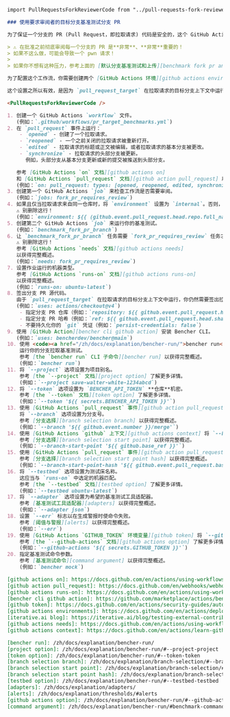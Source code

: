 ```markdown
import PullRequestsForkReviewerCode from "../pull-requests-fork-reviewer-code.mdx";

### 使用要求审阅者的目标分支基准测试分支 PR

为了保证一个分支的 PR (Pull Request，即拉取请求) 代码是安全的，这个 GitHub Action 会检查该分支是否来自其他仓库。如果该分支来自其他仓库，则需要进行审阅。

> ⚠️ 在批准之前彻底审阅每一个分支的 PR 是**非常**、**非常**重要的！
> 如果不这么做，可能会导致一个 pwn 请求！
>
> 如果你不想有这种压力，参考上面的 [默认分支基准测试和上传][benchmark fork pr and upload from default branch]。

为了配置这个工作流，你需要创建两个 [GitHub Actions 环境][github actions environments]。导航到 `Your Repo -> Settings -> Environments -> New environment`。创建两个新环境，`internal` 和 `external`。`internal` 环境不应该有 `Deployment protection rules`。然而，`external` 环境应该设置 `Required reviewers`，以确保信任的审阅者在基准测试之前审阅分支 PR。参考 [这篇博客][iterative.ai blog] 以获得完整概述。

这个设置之所以有效，是因为 `pull_request_target` 在拉取请求的目标分支上下文中运行，诸如 `BENCHER_API_TOKEN` 和 `GITHUB_TOKEN` 的机密是可用的。因此，这个工作流将只会在 _目标_ 分支上存在时运行。避免将任何机密设置为环境变量，例如 `GITHUB_TOKEN` 和 `BENCHER_API_TOKEN`。相反，应该明确地将你的机密传递给 `bencher run`。

<PullRequestsForkReviewerCode />

1. 创建一个 GitHub Actions `workflow` 文件。
   (例如：`.github/workflows/pr_target_benchmarks.yml`)
2. 在 `pull_request` 事件上运行：
    - `opened` - 创建了一个拉取请求。
    - `reopened` - 一个之前关闭的拉取请求被重新打开。
    - `edited` - 拉取请求的标题或正文被编辑，或者拉取请求的基本分支被更改。
    - `synchronize` - 拉取请求的头部分支被更新。
      例如，头部分支从基本分支更新或新的提交被推送到头部分支。

   参考 [GitHub Actions `on` 文档][github actions on]
   和 [GitHub Actions `pull_request` 文档][github action pull_request] 以获得完整概述。
   (例如：`on: pull_request: types: [opened, reopened, edited, synchronize]`)
3. 创建第一个 GitHub Actions `job` 来检查工作流是否需要审阅。
   (例如：`jobs: fork_pr_requires_review`)
4. 如果且仅当拉取请求来自同一仓库时，将 `environment` 设置为 `internal`。否则，设置 `environment` 为 `external`，这将需要审阅者的批准才能继续进行。
   ⚠️ 别删除这行！
   (例如：`environment: ${{ (github.event.pull_request.head.repo.full_name == github.repository && 'internal') || 'external' }}`)
5. 创建第二个 GitHub Actions `job` 来运行你的基准测试。
   (例如：`benchmark_fork_pr_branch`)
6. 让 `benchmark_fork_pr_branch` 任务需要 `fork_pr_requires_review` 任务才能运行。
   ⚠️ 别删除这行！
   参考 [GitHub Actions `needs` 文档][github actions needs]
   以获得完整概述。
   (例如：`needs: fork_pr_requires_review`)
7. 设置作业运行的机器类型。
   参考 [GitHub Actions `runs-on` 文档][github actions runs-on]
   以获得完整概述。
   (例如：`runs-on: ubuntu-latest`)
8. 签出分支 PR 源代码。
   由于 `pull_request_target` 在拉取请求的目标分支上下文中运行，你仍然需要签出拉取请求分支。
   (例如：`uses: actions/checkout@v4`)
    - 指定分支 PR 仓库（例如：`repository: ${{ github.event.pull_request.head.repo.full_name }}`）
    - 指定分支 PR 哈希（例如：`ref: ${{ github.event.pull_request.head.sha }}`）
    - 不要持久化你的 `git` 凭证（例如：`persist-credentials: false`）
9. 使用 [GitHub Action][bencher cli github action] 安装 Bencher CLI。
   (例如：`uses: bencherdev/bencher@main`)
10. 使用 <code><a href="/zh/docs/explanation/bencher-run/">bencher run</a></code> CLI 子命令
    运行你的分支拉取基准测试。
    参考 [the `bencher run` CLI 子命令][bencher run] 以获得完整概述。
    (例如：`bencher run`)
11. 将 `--project` 选项设置为项目别名。
    参考 [the `--project` 文档][project option] 了解更多详情。
    (例如：`--project save-walter-white-1234abcd`)
12. 将 `--token` 选项设置为 `BENCHER_API_TOKEN` **仓库**机密。
    参考 [the `--token` 文档][token option] 了解更多详情。
    (例如：`--token '${{ secrets.BENCHER_API_TOKEN }}'`)
13. 使用 [GitHub Actions `pull_request` 事件][github action pull_request] 格式化分支 PR 编号，
    将 `--branch` 选项设置为分支号。
    参考 [分支选择][branch selection branch] 以获得完整概述。
    (例如：`--branch '${{ github.event.number }}/merge'`)
14. 使用 [GitHub Actions `github` 上下文][github actions context] 将 `--branch-start-point` 选项设置为分支 PR 基础分支起点。
    参考 [分支选择][branch selection start point] 以获得完整概述。
    (例如：`--branch-start-point '${{ github.base_ref }}'`)
15. 使用 [GitHub Actions `pull_request` 事件][github action pull_request] 将 `--branch-start-point-hash` 选项设置为分支 PR 基础分支起点哈希。
    参考 [分支选择][branch selection start point hash] 以获得完整概述。
    (例如：`--branch-start-point-hash '${{ github.event.pull_request.base.sha }}'`)
16. 将 `--testbed` 选项设置为测试床名称。
    这应当与 `runs-on` 中选定的机器匹配。
    参考 [the `--testbed` 文档][testbed option] 了解更多详情。
    (例如：`--testbed ubuntu-latest`)
17. 将 `--adapter` 选项设置为希望的基准测试工具适配器。
    参考 [基准测试工具适配器][adapters] 以获得完整概述。
    (例如：`--adapter json`)
18. 设置 `--err` 标志以在生成警报时使命令失败。
    参考 [阈值与警报][alerts] 以获得完整概述。
    (例如：`--err`)
19. 使用 [GitHub Actions `GITHUB_TOKEN` 环境变量][github token] 将 `--github-actions` 选项设置为 GitHub API 认证令牌，以便在拉取请求上以评论形式发布结果。
    参考 [the `--github-actions` 文档][github actions option] 了解更多详情。
    (例如：`--github-actions '${{ secrets.GITHUB_TOKEN }}'`)
20. 指定基准测试命令参数。
    参考 [基准测试命令][command argument] 以获得完整概述。
    (例如：`bencher mock`)

[github actions on]: https://docs.github.com/en/actions/using-workflows/workflow-syntax-for-github-actions#on
[github action pull_request]: https://docs.github.com/en/webhooks/webhook-events-and-payloads#pull_request
[github actions runs-on]: https://docs.github.com/en/actions/using-workflows/workflow-syntax-for-github-actions#jobsjob_idruns-on
[bencher cli github action]: https://github.com/marketplace/actions/bencher-cli
[github token]: https://docs.github.com/en/actions/security-guides/automatic-token-authentication
[github actions environments]: https://docs.github.com/en/actions/deployment/targeting-different-environments/using-environments-for-deployment#using-an-environment
[iterative.ai blog]: https://iterative.ai/blog/testing-external-contributions-using-github-actions-secrets
[github actions needs]: https://docs.github.com/en/actions/using-workflows/workflow-syntax-for-github-actions#jobsjob_idneeds
[github actions context]: https://docs.github.com/en/actions/learn-github-actions/contexts#github-context

[bencher run]: /zh/docs/explanation/bencher-run/
[project option]: /zh/docs/explanation/bencher-run/#--project-project
[token option]: /zh/docs/explanation/bencher-run/#--token-token
[branch selection branch]: /zh/docs/explanation/branch-selection/#--branch-branch
[branch selection start point]: /zh/docs/explanation/branch-selection/#--branch-start-point-branch
[branch selection start point hash]: /zh/docs/explanation/branch-selection/#--branch-start-point-hash-hash
[testbed option]: /zh/docs/explanation/bencher-run/#--testbed-testbed
[adapters]: /zh/docs/explanation/adapters/
[alerts]: /zh/docs/explanation/thresholds/#alerts
[github actions option]: /zh/docs/explanation/bencher-run/#--github-actions-github_token
[command argument]: /zh/docs/explanation/bencher-run/#benchmark-command
```